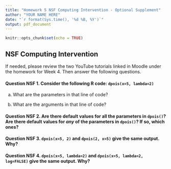 ---
title: "Homework 5 NSF Computing Intervention - Optional Supplement"
author: "YOUR NAME HERE"
date: "`r format(Sys.time(), '%d %B, %Y')`"
output: pdf_document
---

```{r setup, include=FALSE}
knitr::opts_chunk$set(echo = TRUE)
```

## NSF Computing Intervention

If needed, please review the two YouTube tutorials linked in Moodle under the homework for Week 4. Then answer the following questions.

#### Question NSF 1. Consider the following R code: `dpois(x=5, lambda=2)`

(a) What are the parameters in that line of code?


(b) What are the arguments in that line of code?


#### Question NSF 2. Are there default values for all the parameters in `dpois()`? Are there default values for *any* of the parameters in `dpois()`? If so, which ones? 



#### Question NSF 3. `dpois(x=5, 2)` and `dpois(2, x=5)` give the same output. Why?



#### Question NSF 4. `dpois(x=5, lambda=2)` and `dpois(x=5, lambda=2, log=FALSE)` give the same output. Why?



